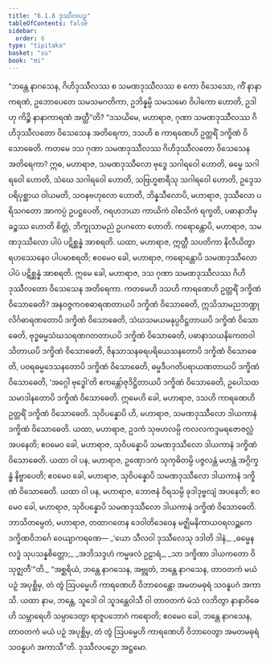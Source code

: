 ```yaml
---
title: "6.1.8 ဒုဿီလပဉှ"
tableOfContents: false
sidebar:
  order: 8
type: "tipitaka"
basket: "su"
book: "mi"
---
```



<DynamicBreadcrumb />

<Division number="178" book="mi">

<Paragraph number="1137" book="mi">
“ဘန္တေ နာဂသေန, ဂိဟိဒုဿီလဿ စ သမဏဒုဿီလဿ စ ကော ဝိသေသော, ကိံ နာနာကရဏံ, ဥဘောပေတေ သမသမဂတိကာ, ဥဘိန္နမ္ပိ သမသမော ဝိပါကော ဟောတိ, ဥဒါဟု ကိဉ္စိ နာနာကာရဏံ အတ္ထီ”တိ?
</Paragraph>

<Paragraph number="1138" book="mi">
“ဒသယိမေ, မဟာရာဇ, ဂုဏာ သမဏဒုဿီလဿ ဂိဟိဒုဿီလတော ဝိသေသေန အတိရေကာ, ဒသဟိ စ ကာရဏေဟိ ဥတ္တရိံ ဒက္ခိဏံ ဝိသောဓေတိ.
</Paragraph>

<Paragraph number="1139" book="mi">
ကတမေ ဒသ ဂုဏာ သမဏဒုဿီလဿ ဂိဟိဒုဿီလတော ဝိသေသေန အတိရေကာ? ဣဓ, မဟာရာဇ, သမဏဒုဿီလော ဗုဒ္ဓေ သဂါရဝေါ ဟောတိ, ဓမ္မေ သဂါရဝေါ ဟောတိ, သံဃေ သဂါရဝေါ ဟောတိ, သဗြဟ္မစာရီသု သဂါရဝေါ ဟောတိ, ဥဒ္ဒေသပရိပုစ္ဆာယ ဝါယမတိ, သဝနဗဟုလော ဟောတိ, ဘိန္နသီလောပိ, မဟာရာဇ, ဒုဿီလော ပရိသဂတော အာကပ္ပံ ဥပဋ္ဌပေတိ, ဂရဟဘယာ ကာယိကံ ဝါစသိကံ ရက္ခတိ, ပဓာနာဘိမုခဉ္စဿ ဟောတိ စိတ္တံ, ဘိက္ခုသာမညံ ဥပဂတော ဟောတိ. ကရောန္တောပိ, မဟာရာဇ, သမဏဒုဿီလော ပါပံ ပဋိစ္ဆန္နံ အာစရတိ. ယထာ, မဟာရာဇ, ဣတ္ထီ သပတိကာ နိလီယိတွာ ရဟဿေနေဝ ပါပမာစရတိ; ဧဝမေဝ ခေါ, မဟာရာဇ, ကရောန္တောပိ သမဏဒုဿီလော ပါပံ ပဋိစ္ဆန္နံ အာစရတိ. ဣမေ ခေါ, မဟာရာဇ, ဒသ ဂုဏာ သမဏဒုဿီလဿ ဂိဟိဒုဿီလတော ဝိသေသေန အတိရေကာ.
</Paragraph>

<Paragraph number="1140" book="mi">
ကတမေဟိ ဒသဟိ ကာရဏေဟိ ဥတ္တရိံ ဒက္ခိဏံ ဝိသောဓေတိ? အနဝဇ္ဇကဝစဓာရဏတာယပိ ဒက္ခိဏံ ဝိသောဓေတိ, ဣသိသာမညဘဏ္ဍုလိင်္ဂဓာရဏတောပိ ဒက္ခိဏံ ဝိသောဓေတိ, သံဃသမယမနုပ္ပဝိဋ္ဌတာယပိ ဒက္ခိဏံ ဝိသောဓေတိ, ဗုဒ္ဓဓမ္မသံဃသရဏဂတတာယပိ ဒက္ခိဏံ ဝိသောဓေတိ, ပဓာနာသယနိကေတဝါသိတာယပိ ဒက္ခိဏံ ဝိသောဓေတိ, ဇိနသာသနဓရပရိယေသနတောပိ ဒက္ခိဏံ ဝိသောဓေတိ, ပဝရဓမ္မဒေသနတောပိ ဒက္ခိဏံ ဝိသောဓေတိ, ဓမ္မဒီပဂတိပရာယဏတာယပိ ဒက္ခိဏံ ဝိသောဓေတိ, ‘အဂ္ဂေါ ဗုဒ္ဓေါ’တိ ဧကန္တော်ဇုဒိဋ္ဌိတာယပိ ဒက္ခိဏံ ဝိသောဓေတိ, ဥပေါသထသမာဒါနတောပိ ဒက္ခိဏံ ဝိသောဓေတိ. ဣမေဟိ ခေါ, မဟာရာဇ, ဒသဟိ ကာရဏေဟိ ဥတ္တရိံ ဒက္ခိဏံ ဝိသောဓေတိ.
</Paragraph>

<Paragraph number="1141" book="mi">
သုဝိပန္နောပိ ဟိ, မဟာရာဇ, သမဏဒုဿီလော ဒါယကာနံ ဒက္ခိဏံ ဝိသောဓေတိ. ယထာ, မဟာရာဇ, ဥဒကံ သုဗဟလမ္ပိ ကလလကဒ္ဒမရဇောဇလ္လံ အပနေတိ; ဧဝမေဝ ခေါ, မဟာရာဇ, သုဝိပန္နောပိ သမဏဒုဿီလော ဒါယကာနံ ဒက္ခိဏံ ဝိသောဓေတိ.
</Paragraph>

<Paragraph number="1142" book="mi">
ယထာ ဝါ ပန, မဟာရာဇ, ဥဏှောဒကံ သုကုဓိတမ္ပိ ပဇ္ဇလန္တံ မဟန္တံ အဂ္ဂိက္ခန္ဓံ နိဗ္ဗာပေတိ; ဧဝမေဝ ခေါ, မဟာရာဇ, သုဝိပန္နောပိ သမဏဒုဿီလော ဒါယကာနံ ဒက္ခိဏံ ဝိသောဓေတိ.
</Paragraph>

<Paragraph number="1143" book="mi">
ယထာ ဝါ ပန, မဟာရာဇ, ဘောဇနံ ဝိရသမ္ပိ ခုဒါဒုဗ္ဗလျံ အပနေတိ; ဧဝမေဝ ခေါ, မဟာရာဇ, သုဝိပန္နောပိ သမဏဒုဿီလော ဒါယကာနံ ဒက္ခိဏံ ဝိသောဓေတိ.
</Paragraph>

<Paragraph number="1144" book="mi">
ဘာသိတမ္ပေတံ, မဟာရာဇ, တထာဂတေန ဒေဝါတိဒေဝေန မဇ္ဈိမနိကာယဝရလဉ္ဆကေ ဒက္ခိဏဝိဘင်္ဂေ ဝေယျာကရဏေ—
</Paragraph>

<Paragraph number="1145" type="verses" book="mi">
_‘ယော သီလဝါ ဒုဿီလေသု ဒဒါတိ ဒါနံ,_  
_ဓမ္မေန လဒ္ဓံ သုပသန္နစိတ္တော;_  
_အဘိသဒ္ဒဟံ ကမ္မဖလံ ဥဠာရံ,_  
_သာ ဒက္ခိဏာ ဒါယကတော ဝိသုဇ္ဈတီ’”တိ._  

</Paragraph>

<Paragraph number="1146" book="mi">
“အစ္ဆရိယံ, ဘန္တေ နာဂသေန, အဗ္ဘုတံ, ဘန္တေ နာဂသေန, တာဝတကံ မယံ ပဉှံ အပုစ္ဆိမှ, တံ တွံ ဩပမ္မေဟိ ကာရဏေဟိ ဝိဘာဝေန္တော အမတမဓုရံ သဝနူပဂံ အကာသိ. ယထာ နာမ, ဘန္တေ, သူဒေါ ဝါ သူဒန္တေဝါသီ ဝါ တာဝတကံ မံသံ လဘိတွာ နာနာဝိဓေဟိ သမ္ဘာရေဟိ သမ္ပာဒေတွာ ရာဇူပဘောဂံ ကရောတိ; ဧဝမေဝ ခေါ, ဘန္တေ နာဂသေန, တာဝတကံ မယံ ပဉှံ အပုစ္ဆိမှ, တံ တွံ ဩပမ္မေဟိ ကာရဏေဟိ ဝိဘာဝေတွာ အမတမဓုရံ သဝနူပဂံ အကာသီ”တိ.

</Paragraph>
</Division>

<Paragraph number="1147" type="center" book="mi">
ဒုဿီလပဉှော အဋ္ဌမော.
</Paragraph>